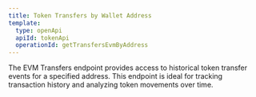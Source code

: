 ```yaml
---
title: Token Transfers by Wallet Address
template:
  type: openApi
  apiId: tokenApi
  operationId: getTransfersEvmByAddress
---
```


The EVM Transfers endpoint provides access to historical token transfer events for a specified address. This endpoint is ideal for tracking transaction history and analyzing token movements over time.

